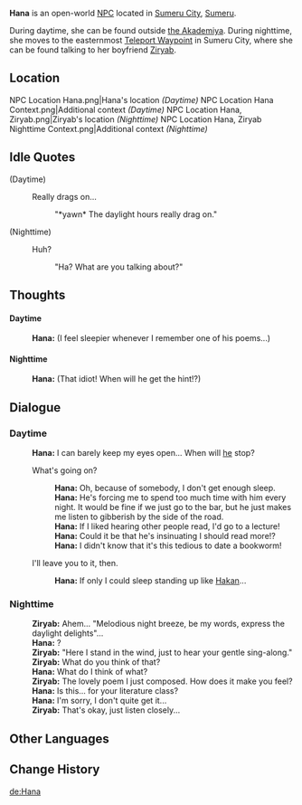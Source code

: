 {{Character Infobox
|type             = Open-World NPC
|image            = NPC Hana.png
|region           = Sumeru
|location         = Sumeru
|affiliation      = Corps of Thirty
|title            = Mercenary, Corps of Thirty

|voiceEN          = 
|voiceCN          = 
|voiceJP          = 
}}
'''Hana''' is an open-world [[NPC]] located in [[Sumeru City]], [[Sumeru]].

During daytime, she can be found outside [[the Akademiya]]. During nighttime, she moves to the easternmost [[Teleport Waypoint]] in Sumeru City, where she can be found talking to her boyfriend [[Ziryab]].

==Location==
<gallery>
NPC Location Hana.png|Hana's location ''(Daytime)''
NPC Location Hana Context.png|Additional context ''(Daytime)''
NPC Location Hana, Ziryab.png|Ziryab's location ''(Nighttime)''
NPC Location Hana, Ziryab Nighttime Context.png|Additional context ''(Nighttime)''
</gallery>
<!--
==Profile==
''(To be added.)''

===Appearance===
''(To be added.)''

==Quests and Events==
{{Quests and Events}}
-->
==Idle Quotes==
{{Dialogue Start}}
;(Daytime)
: {{DIcon|Idle}} Really drags on...
:: {{A|VO Hana 01.ogg}} "*yawn* The daylight hours really drag on."

;(Nighttime)
: {{DIcon|Idle}} Huh?
:: {{A|VO Hana 02.ogg}} "Ha? What are you talking about?"
{{Dialogue End}}

==Thoughts==
{{All Schemes to Know Explanation|name=Hana}}
====Daytime====
:{{A|VO Hana All Schemes to Know 01.ogg}} '''Hana:''' (I feel sleepier whenever I remember one of his poems...)

====Nighttime====
:{{A|VO Hana All Schemes to Know 02.ogg}} '''Hana:''' (That idiot! When will he get the hint!?)

==Dialogue==
===Daytime===
{{Dialogue Start}}
:'''Hana:''' I can barely keep my eyes open... When will [[Ziryab|he]] stop?
:{{DIcon}} What's going on?
::'''Hana:''' Oh, because of somebody, I don't get enough sleep.
::'''Hana:''' He's forcing me to spend too much time with him every night. It would be fine if we just go to the bar, but he just makes me listen to gibberish by the side of the road.
::'''Hana:''' If I liked hearing other people read, I'd go to a lecture!
::'''Hana:''' Could it be that he's insinuating I should read more!?
::'''Hana:''' I didn't know that it's this tedious to date a bookworm!
:{{DIcon}} I'll leave you to it, then.
::'''Hana:''' If only I could sleep standing up like [[Hakan]]...
{{Dialogue End}}

===Nighttime===
{{Dialogue Start}}
:'''Ziryab:''' Ahem... "Melodious night breeze, be my words, express the daylight delights"...
:'''Hana:''' ?
:'''Ziryab:''' "Here I stand in the wind, just to hear your gentle sing-along."
:'''Ziryab:''' What do you think of that?
:'''Hana:''' What do I think of what?
:'''Ziryab:''' The lovely poem I just composed. How does it make you feel?
:'''Hana:''' Is this... for your literature class?
:'''Hana:''' I'm sorry, I don't quite get it...
:'''Ziryab:''' That's okay, just listen closely...
{{Dialogue End}}

==Other Languages==
{{Other Languages
|default_hidden = 1
|en      = Hana
|zhs     = 海娜
|zhs_rm  = Hǎinà
|zht     = 海娜
|zht_rm  = Hǎinà
|ja      = ハナ
|ja_rm   = Hana
|ko      = 하나
|es      = Hana
|fr      = Hana
|ru      = Хана
|th      = Hana
|vi      = Hana
|de      = Hana
|id      = Hana
|pt      = Hana
|tr      = Hana
|it      = Hana
}}

==Change History==
{{Change History|3.0}}
<!--
==References==
{{Reflist}}
-->

[[de:Hana]]